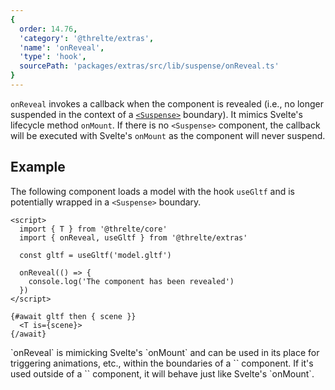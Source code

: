 ```yaml
---
{
  order: 14.76,
  'category': '@threlte/extras',
  'name': 'onReveal',
  'type': 'hook',
  sourcePath: 'packages/extras/src/lib/suspense/onReveal.ts'
}
---
```


`onReveal` invokes a callback when the component is revealed (i.e., no
longer suspended in the context of a [`<Suspense>`](/docs/reference/extras/suspense) boundary). It mimics Svelte's
lifecycle method `onMount`. If there is no `<Suspense>` component, the callback
will be executed with Svelte's `onMount` as the component will never suspend.

## Example

The following component loads a model with the hook `useGltf` and is potentially
wrapped in a `<Suspense>` boundary.

```svelte
<script>
  import { T } from '@threlte/core'
  import { onReveal, useGltf } from '@threlte/extras'

  const gltf = useGltf('model.gltf')

  onReveal(() => {
    console.log('The component has been revealed')
  })
</script>

{#await gltf then { scene }}
  <T is={scene}>
{/await}
```

<Tip type="tip">
	`onReveal` is mimicking Svelte's `onMount` and can
	be used in its place for triggering animations, etc., within the boundaries
	of a `<Suspense>` component. If it's used outside of a `<Suspense>` component,
	it will behave just like Svelte's `onMount`.
</Tip>
